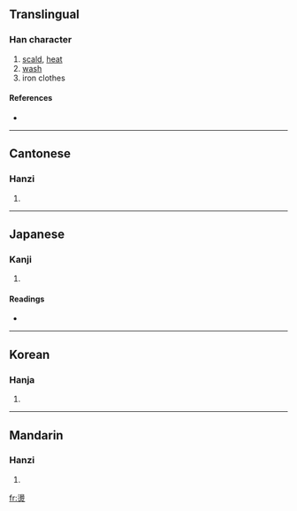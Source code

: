 {{also|烫}}
==Translingual==

===Han character===
{{Han char|rn=86|rad=火|as=12|sn=16|four=3680<sub>9</sub>|canj=水竹火 (EHF)}}

# [[scald]], [[heat]]
# [[wash]]
# iron clothes

====References====
* {{Han ref|kx=0684.010|dkj=19435|dj=1096.040|hdz=32238.030|uh=71D9|ud=29145|bh=BF53|bd=48979}}

----

==Cantonese==

===Hanzi===
{{yue-hanzi|jyut=|y=tong3}}

# {{defn|Cantonese}}

----

==Japanese==

===Kanji===
{{ja-kanji|grade=|rs=火12}}

# {{defn|Japanese}}

====Readings====
* {{ja-readings|on=[[とう]] (tō), [[どう]] (dō)|kun=[[あたためる]] (atatameru)}}

----

==Korean==

===Hanja===
{{ko-hanja|hangeul=탕|eumhun=|rv=tang|mr=t'ang|y=thang}}

# {{defn|Korean}}

----

==Mandarin==

===Hanzi===
{{cmn-hanzi|sim=烫|pin=[[tàng]] ([[tang4]])|wg=t'ang<sup>4</sup>}}

# {{defn|Mandarin}}

[[fr:燙]]